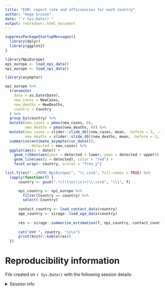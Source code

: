 ```yaml
---
title: "ESM: report rate and efficiencies for each country"
author: "Hugo Gruson"
date: "`r Sys.Date()`"
output: rmarkdown::html_document
---
```


```r
suppressPackageStartupMessages({
  library(dplyr)
  library(ggplot2)
}
```

```r
library(NpiEurope)
epi_europe <- load_epi_data()
npi_europe <- load_npi_data()
```

```r
library(asymptor)

epi_europe %>%
  transmute(
    date = as.Date(Date), 
    new_cases = NewCases, 
    new_deaths = NewDeaths,
    country = Country
  ) %>%
  group_by(country) %>%
  mutate(new_cases = pmax(new_cases, 0),
         new_deaths = pmax(new_deaths, 0)) %>%
  mutate(new_cases = slider::slide_dbl(new_cases, mean, .before = 3, .after = 3),
         new_deaths = slider::slide_dbl(new_deaths, mean, .before = 3, .after = 3)) %>%
  summarise(estimate_asympto(cur_data()),
            detected = new_cases) %>%
  ggplot(aes(x = date)) +
    geom_ribbon(aes(ymin = detected + lower, ymax = detected + upper)) +
    geom_line(aes(y = detected), color = "red") +
    facet_wrap(~ country, scales = "free_y")
```


```r
list.files("../MCMC_NpiEurope/", "\\.csv$", full.names = TRUE) %>%
  lapply(function(f) {
      country <- gsub(".*/((\\w|\\s)+)\\.csv$", "\\1", f)

      npi_country <- npi_europe %>%
        filter(Country == country) %>%
        select(-Country)
    
      contact_country <- load_contact_data(country)
      age_country <- sirage::load_age_data(country)
    
      res <- sirage::summarise_estimation(f, npi_country, contact_country, age_country)
      
      cat("### ", country, "\n\n")
      print(knitr::kable(res))
  })
```

# Reproducibility information

File created on `r Sys.Date()` with the following session details:

<details>
<summary>Session info</summary>

```r
sessionInfo()
```

</details>

